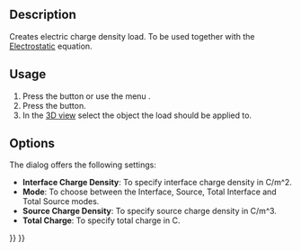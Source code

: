 <languages/>
<translate>

<!--T:1-->
{{Docnav
|[[FEM_ConstraintMagnetization|Magnetization boundary condition]]
|[[FEM_ConstraintInitialFlowVelocity|Initial flow velocity condition]]
|[[FEM_Workbench|FEM]]
|IconL=FEM_ConstraintMagnetization.svg
|IconR=FEM_ConstraintInitialFlowVelocity.svg
|IconC=Workbench_FEM.svg
}}

<!--T:2-->
{{GuiCommandContainer|
{{GuiCommand
|Name=FEM ConstraintElectricChargeDensity
|MenuLocation=Model → Electromagnetic boundary conditions → Electric charge density
|Workbenches=[[FEM_Workbench|FEM]]
|Version=1.1
|SeeAlso=[[FEM_Example_Capacitance_Two_Balls|FEM capacitance example]], [[FEM_tutorial|FEM tutorial]]
}}
{{GuiCommandFemInfo
|Solvers=Elmer
}}
}}

==Description== <!--T:3-->

<!--T:4-->
Creates electric charge density load. To be used together with the [[FEM_EquationElectrostatic|Electrostatic]] equation.

==Usage== <!--T:5-->

<!--T:6-->
# Press the {{Button|[[Image:FEM_ConstraintElectricChargeDensity.svg|16px]] [[FEM_ElectricChargeDensity|Electric charge density]]}} button or use the menu {{MenuCommand|Model → Electromagnetic boundary conditions → [[Image:FEM_ConstraintElectricChargeDensity.svg|16px]] Electric charge density}}.
# Press the {{Button|Add}} button.
# In the [[3D_view|3D view]] select the object the load should be applied to.

==Options== <!--T:7-->

<!--T:8-->
The dialog offers the following settings:

<!--T:9-->
* '''Interface Charge Density''': To specify interface charge density in C/m^2.
* '''Mode''': To choose between the Interface, Source, Total Interface and Total Source modes.
* '''Source Charge Density''': To specify source charge density in C/m^3.
* '''Total Charge''': To specify total charge in C.

<!--T:10-->
{{Docnav
|[[FEM_ConstraintMagnetization|Magnetization boundary condition]]
|[[FEM_ConstraintInitialFlowVelocity|Initial flow velocity condition]]
|[[FEM_Workbench|FEM]]
|IconL=FEM_ConstraintMagnetization.svg
|IconR=FEM_ConstraintInitialFlowVelocity.svg
|IconC=Workbench_FEM.svg
}}

</translate>
{{FEM Tools navi{{#translation:}}}}
{{Userdocnavi{{#translation:}}}}